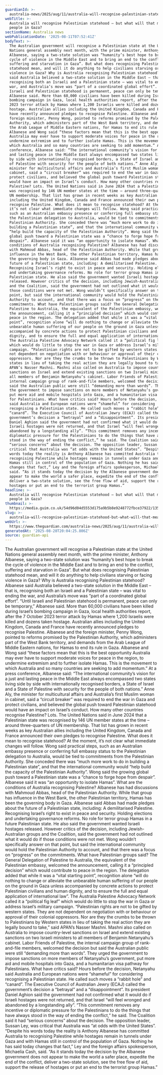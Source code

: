 ```yaml
---
guardianId: >-
  australia-news/2025/aug/11/australia-will-recognise-palestinian-statehood-but-what-will-that-mean-for-people-in-gaza-ntwnfb
webTitle: >-
  Australia will recognise Palestinian statehood – but what will that mean for
  people in Gaza?
sectionName: Australia news
webPublicationDate: '2025-08-11T07:52:41Z'
bodyText: >-
  The Australian government will recognise a Palestinian state at the United
  Nations general assembly next month, with the prime minister, Anthony
  Albanese, saying a two-state solution was “humanity’s best hope to break the
  cycle of violence in the Middle East and to bring an end to the conflict,
  suffering and starvation in Gaza”. But what does recognising Palestinian
  statehood mean, and will it do anything to help civilians starving or facing
  violence in Gaza? Why is Australia recognising Palestinian statehood? Albanese
  said Australia believed a two-state solution in the Middle East – that is,
  recognising both an Israeli and a Palestinian state – was vital to ending the
  war, and Australia’s move was “part of a coordinated global effort”. “Until
  Israeli and Palestinian statehood is permanent, peace can only be temporary,”
  Albanese said. More than 60,000 civilians have been killed during Israel’s
  bombing campaign in Gaza, local health authorities report, after the 7 October
  2023 terror attack by Hamas where 1,200 Israelis were killed and dozens taken
  hostage. Australian allies including the United Kingdom, Canada and France
  have recently announced pledges to recognise Palestine. Albanese and the
  foreign minister, Penny Wong, pointed to reforms promised by the Palestinian
  Authority, which administers part of the West Bank territory, and demands from
  the Arab League of Middle Eastern nations, for Hamas to end its rule in Gaza.
  Albanese and Wong said “these factors mean that this is the best opportunity
  Australia may ever have to support moderate voices for peace in the region, to
  undermine extremism and to further isolate Hamas. This is the movement to
  which Australia and so many countries are seeking to add momentum.” At a press
  conference, Albanese said: “The international community’s vision for a just
  and lasting peace in the Middle East always encompassed two states living side
  by side with internationally recognised borders, a State of Israel and a State
  of Palestine with security for the people of both nations.” Anne Aly, the
  minister for multicultural affairs and Australia’s first Muslim woman in
  cabinet, said a “circuit breaker” was required to end the war in Gaza and
  protect civilians, and believed the global push toward Palestinian statehood
  would have an impact on Israel’s conduct. How many other countries recognise
  Palestine? Lots. The United Nations said in June 2024 that a Palestinian state
  was recognised by 146 UN member states at the time – around three-quarters of
  UN membership. That list has grown in recent weeks as key Australian allies
  including the United Kingdom, Canada and France announced their own pledges to
  recognise Palestine. What does it mean to recognise statehood? At the moment,
  it’s not clear what immediate changes will follow. Wong said practical steps,
  such as an Australian embassy presence or conferring full embassy status to
  the Palestinian delegation to Australia, would be tied to commitments from the
  Palestinian Authority. She conceded there was “much more work to do in
  building a Palestinian state”, and that the international community would
  “help build the capacity of the Palestinian Authority”. Wong said the growing
  global push toward a Palestinian state was a “chance to forge hope from
  despair”. Albanese said it was “an opportunity to isolate Hamas”. What are the
  conditions of Australia recognising Palestine? Albanese has had discussions
  with Mahmoud Abbas, head of the Palestinian Authority. While that group has
  influence in the West Bank, the other Palestinian territory, Hamas has been
  the governing body in Gaza. Albanese said Abbas had made pledges about the
  future of a Palestinian state, including: A demilitarised Palestine.
  Recognising Israel’s right to exist in peace and security. Holding elections
  and undertaking governance reforms. No role for terror group Hamas in a future
  Palestinian state. He also said the government wanted Israeli hostages
  released. However critics of the decision, including Jewish-Australian groups
  and the Coalition, said the government had not outlined what it would do if
  those conditions were not met. Wong wouldn’t specifically answer on that
  point, but said the international community would hold the Palestinian
  Authority to account, and that there was a focus on “progress” on the
  commitments. What have Palestinian groups said? The General Delegation of
  Palestine to Australia, the equivalent of the Palestinian embassy, welcomed
  the announcement, calling it a “principled decision” which would contribute to
  peace in the region. The delegation added that while it was a “vital starting
  point”, recognition alone “will do nothing to change or alleviate the
  unbearable human suffering of our people on the ground in Gaza unless
  accompanied by concrete actions to protect Palestinian civilians and human
  dignity, and to ensure the full and equal application of international law”.
  The Australia Palestine Advocacy Network called it a “political fig leaf”
  which would do little to stop the war in Gaza or address Israel’s military
  campaign. “Palestinian rights are not to be gifted by western states. They are
  not dependent on negotiation with or behaviour or approval of their colonial
  oppressors. Nor are they the crumbs to be thrown to Palestinians by Western
  states in lieu of taking the real action they are legally bound to take,” said
  APAN’s Nasser Mashni. Mashni also called on Australia to impose country-level
  sanctions on Israel and extend existing sanctions on two Israeli ministers to
  all members of Benjamin Netanyahu’s cabinet. Labor Friends of Palestine, the
  internal campaign group of rank-and-file members, welcomed the decision but
  said the Australian public were still “demanding more than words”. They urged
  the government to impose sanctions on more members of Netanyahu’s government,
  put more aid and mobile hospitals into Gaza, and a humanitarian visa pathway
  for Palestinians. What have critics said? Hours before the decision, Netanyahu
  said Australia and European nations were “shameful” for considering
  recognising a Palestinian state. He called such moves a “rabbit hole” and
  “canard”. The Executive Council of Australian Jewry (ECAJ) called the
  government’s decision a “betrayal” and a “disappointment”. Its president
  Daniel Aghion said the government had not confirmed what it would do if
  Israeli hostages were not returned, and that Israel “will feel wronged and
  abandoned by a longstanding ally”. “This commitment removes any incentive or
  diplomatic pressure for the Palestinians to do the things that have always
  stood in the way of ending the conflict,” he said. The Coalition said it had
  “serious concerns” about the decision. The opposition leader, Sussan Ley, was
  critical that Australia was “at odds with the United States”. “Despite his
  words today the reality is Anthony Albanese has committed Australia to
  recognising Palestine while hostages remain in tunnels under Gaza and with
  Hamas still in control of the population of Gaza. Nothing he has said today
  changes that fact,” Ley and the foreign affairs spokesperson, Michaelia Cash,
  said. “As it stands today the decision by the Albanese government does not
  appear to make the world a safer place, expedite the end of the conflict,
  deliver a two-state solution, see the free flow of aid, support the release of
  hostages or put an end to the terrorist group Hamas.”
headline: >-
  Australia will recognise Palestinian statehood – but what will that mean for
  people in Gaza?
thumbnail: >-
  https://media.guim.co.uk/54d96d04d5553d175a9b5b8e9248772fbce37922/135_0_4800_3840/500.jpg
slug: >-
  australia-will-recognise-palestinian-statehood-but-what-will-that-mean-for-people-in-gaza
webUrl: >-
  https://www.theguardian.com/australia-news/2025/aug/11/australia-will-recognise-palestinian-statehood-but-what-will-that-mean-for-people-in-gaza-ntwnfb
generatedAt: '2025-08-28T20:04:25.806Z'
source: guardian-api
---
```

The Australian government will recognise a Palestinian state at the United Nations general assembly next month, with the prime minister, Anthony Albanese, saying a two-state solution was “humanity’s best hope to break the cycle of violence in the Middle East and to bring an end to the conflict, suffering and starvation in Gaza”. But what does recognising Palestinian statehood mean, and will it do anything to help civilians starving or facing violence in Gaza? Why is Australia recognising Palestinian statehood? Albanese said Australia believed a two-state solution in the Middle East – that is, recognising both an Israeli and a Palestinian state – was vital to ending the war, and Australia’s move was “part of a coordinated global effort”. “Until Israeli and Palestinian statehood is permanent, peace can only be temporary,” Albanese said. More than 60,000 civilians have been killed during Israel’s bombing campaign in Gaza, local health authorities report, after the 7 October 2023 terror attack by Hamas where 1,200 Israelis were killed and dozens taken hostage. Australian allies including the United Kingdom, Canada and France have recently announced pledges to recognise Palestine. Albanese and the foreign minister, Penny Wong, pointed to reforms promised by the Palestinian Authority, which administers part of the West Bank territory, and demands from the Arab League of Middle Eastern nations, for Hamas to end its rule in Gaza. Albanese and Wong said “these factors mean that this is the best opportunity Australia may ever have to support moderate voices for peace in the region, to undermine extremism and to further isolate Hamas. This is the movement to which Australia and so many countries are seeking to add momentum.” At a press conference, Albanese said: “The international community’s vision for a just and lasting peace in the Middle East always encompassed two states living side by side with internationally recognised borders, a State of Israel and a State of Palestine with security for the people of both nations.” Anne Aly, the minister for multicultural affairs and Australia’s first Muslim woman in cabinet, said a “circuit breaker” was required to end the war in Gaza and protect civilians, and believed the global push toward Palestinian statehood would have an impact on Israel’s conduct. How many other countries recognise Palestine? Lots. The United Nations said in June 2024 that a Palestinian state was recognised by 146 UN member states at the time – around three-quarters of UN membership. That list has grown in recent weeks as key Australian allies including the United Kingdom, Canada and France announced their own pledges to recognise Palestine. What does it mean to recognise statehood? At the moment, it’s not clear what immediate changes will follow. Wong said practical steps, such as an Australian embassy presence or conferring full embassy status to the Palestinian delegation to Australia, would be tied to commitments from the Palestinian Authority. She conceded there was “much more work to do in building a Palestinian state”, and that the international community would “help build the capacity of the Palestinian Authority”. Wong said the growing global push toward a Palestinian state was a “chance to forge hope from despair”. Albanese said it was “an opportunity to isolate Hamas”. What are the conditions of Australia recognising Palestine? Albanese has had discussions with Mahmoud Abbas, head of the Palestinian Authority. While that group has influence in the West Bank, the other Palestinian territory, Hamas has been the governing body in Gaza. Albanese said Abbas had made pledges about the future of a Palestinian state, including: A demilitarised Palestine. Recognising Israel’s right to exist in peace and security. Holding elections and undertaking governance reforms. No role for terror group Hamas in a future Palestinian state. He also said the government wanted Israeli hostages released. However critics of the decision, including Jewish-Australian groups and the Coalition, said the government had not outlined what it would do if those conditions were not met. Wong wouldn’t specifically answer on that point, but said the international community would hold the Palestinian Authority to account, and that there was a focus on “progress” on the commitments. What have Palestinian groups said? The General Delegation of Palestine to Australia, the equivalent of the Palestinian embassy, welcomed the announcement, calling it a “principled decision” which would contribute to peace in the region. The delegation added that while it was a “vital starting point”, recognition alone “will do nothing to change or alleviate the unbearable human suffering of our people on the ground in Gaza unless accompanied by concrete actions to protect Palestinian civilians and human dignity, and to ensure the full and equal application of international law”. The Australia Palestine Advocacy Network called it a “political fig leaf” which would do little to stop the war in Gaza or address Israel’s military campaign. “Palestinian rights are not to be gifted by western states. They are not dependent on negotiation with or behaviour or approval of their colonial oppressors. Nor are they the crumbs to be thrown to Palestinians by Western states in lieu of taking the real action they are legally bound to take,” said APAN’s Nasser Mashni. Mashni also called on Australia to impose country-level sanctions on Israel and extend existing sanctions on two Israeli ministers to all members of Benjamin Netanyahu’s cabinet. Labor Friends of Palestine, the internal campaign group of rank-and-file members, welcomed the decision but said the Australian public were still “demanding more than words”. They urged the government to impose sanctions on more members of Netanyahu’s government, put more aid and mobile hospitals into Gaza, and a humanitarian visa pathway for Palestinians. What have critics said? Hours before the decision, Netanyahu said Australia and European nations were “shameful” for considering recognising a Palestinian state. He called such moves a “rabbit hole” and “canard”. The Executive Council of Australian Jewry (ECAJ) called the government’s decision a “betrayal” and a “disappointment”. Its president Daniel Aghion said the government had not confirmed what it would do if Israeli hostages were not returned, and that Israel “will feel wronged and abandoned by a longstanding ally”. “This commitment removes any incentive or diplomatic pressure for the Palestinians to do the things that have always stood in the way of ending the conflict,” he said. The Coalition said it had “serious concerns” about the decision. The opposition leader, Sussan Ley, was critical that Australia was “at odds with the United States”. “Despite his words today the reality is Anthony Albanese has committed Australia to recognising Palestine while hostages remain in tunnels under Gaza and with Hamas still in control of the population of Gaza. Nothing he has said today changes that fact,” Ley and the foreign affairs spokesperson, Michaelia Cash, said. “As it stands today the decision by the Albanese government does not appear to make the world a safer place, expedite the end of the conflict, deliver a two-state solution, see the free flow of aid, support the release of hostages or put an end to the terrorist group Hamas.”
